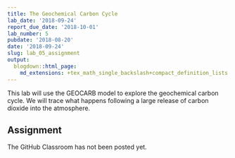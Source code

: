 ```yaml
---
title: The Geochemical Carbon Cycle
lab_date: '2018-09-24'
report_due_date: '2018-10-01'
lab_number: 5
pubdate: '2018-08-20'
date: '2018-09-24'
slug: lab_05_assignment
output:
  blogdown::html_page:
    md_extensions: +tex_math_single_backslash+compact_definition_lists
---
```

This lab will use the GEOCARB model to explore the geochemical carbon cycle. We will trace what happens following a large release of carbon dioxide into the atmosphere.

## Assignment

The GitHub Classroom has not been posted yet.
